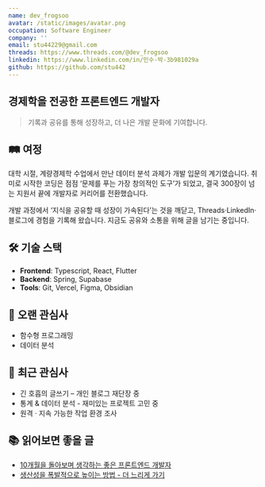 ```yaml
---
name: dev_frogsoo
avatar: /static/images/avatar.png
occupation: Software Engineer
company: ''
email: stu44229@gmail.com
threads: https://www.threads.com/@dev_frogsoo
linkedin: https://www.linkedin.com/in/민수-박-3b981029a
github: https://github.com/stu442
---
```


## 경제학을 전공한 프론트엔드 개발자
> 기록과 공유를 통해 성장하고, 더 나은 개발 문화에 기여합니다.

## 🛤️ 여정

대학 시절, 계량경제학 수업에서 만난 데이터 분석 과제가 개발 입문의 계기였습니다.
취미로 시작한 코딩은 점점 ‘문제를 푸는 가장 창의적인 도구’가 되었고,
결국 300장이 넘는 지원서 끝에 개발자로 커리어를 전환했습니다.

개발 과정에서 ‘지식을 공유할 때 성장이 가속된다’는 것을 깨닫고,
Threads·LinkedIn·블로그에 경험을 기록해 왔습니다.
지금도 공유와 소통을 위해 글을 남기는 중입니다.

## 🛠️ 기술 스택

- **Frontend**: Typescript, React, Flutter
- **Backend**: Spring, Supabase
- **Tools**: Git, Vercel, Figma, Obsidian

## 🧠 오랜 관심사

- 함수형 프로그래밍
- 데이터 분석

## 🌱 최근 관심사

- 긴 호흡의 글쓰기 – 개인 블로그 재단장 중
- 통계 & 데이터 분석 - 재미있는 프로젝트 고민 중
- 원격 · 지속 가능한 작업 환경 조사

## 📚 읽어보면 좋을 글

- [10개월을 돌아보며 생각하는 좋은 프론트엔드 개발자](https://frogsoo.vercel.app/blog/10-good-dev)
- [생산성을 폭발적으로 높이는 방법 - 더 느리게 가기](https://frogsoo.vercel.app/blog/slow-productivity)